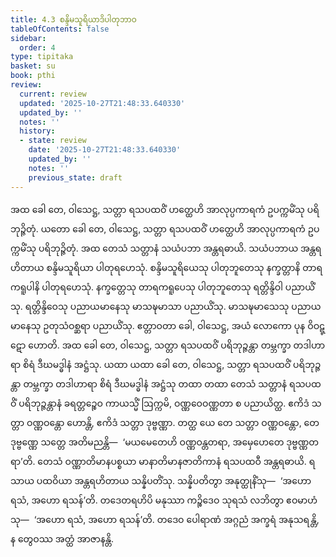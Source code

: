 ```yaml
---
title: 4.3 စန္ဒိမသူရိယာဒိပါတုဘာဝ
tableOfContents: false
sidebar:
  order: 4
type: tipitaka
basket: su
book: pthi
review:
  current: review
  updated: '2025-10-27T21:48:33.640330'
  updated_by: ''
  notes: ''
  history:
  - state: review
    date: '2025-10-27T21:48:33.640330'
    updated_by: ''
    notes: ''
    previous_state: draft
---
```



<ReviewStatus review={frontmatter.review} showDetails={true} />

<HypothesisAnnotation frontmatter={frontmatter} />

<DynamicBreadcrumb />

<Division number="121" book="pthi" e="ch" v="8" p="70">

<Paragraph number="254" book="pthi">
အထ ခေါ တေ, ဝါသေဋ္ဌ, သတ္တာ ရသပထဝိံ ဟတ္ထေဟိ အာလုပ္ပကာရကံ ဥပက္ကမိံသု ပရိဘုဉ္ဇိတုံ. ယတော ခေါ တေ, ဝါသေဋ္ဌ, သတ္တာ ရသပထဝိံ ဟတ္ထေဟိ အာလုပ္ပကာရကံ ဥပက္ကမိံသု ပရိဘုဉ္ဇိတုံ. အထ တေသံ သတ္တာနံ သယံပဘာ အန္တရဓာယိ. သယံပဘာယ အန္တရဟိတာယ စန္ဒိမသူရိယာ ပါတုရဟေသုံ. စန္ဒိမသူရိယေသု ပါတုဘူတေသု နက္ခတ္တာနိ တာရကရူပါနိ ပါတုရဟေသုံ. နက္ခတ္တေသု တာရကရူပေသု ပါတုဘူတေသု ရတ္တိန္ဒိဝါ ပညာယိံသု. ရတ္တိန္ဒိဝေသု ပညာယမာနေသု မာသဍ္ဎမာသာ ပညာယိံသု. မာသဍ္ဎမာသေသု ပညာယမာနေသု ဥတုသံဝစ္ဆရာ ပညာယိံသု. ဧတ္တာဝတာ ခေါ, ဝါသေဋ္ဌ, အယံ လောကော ပုန ဝိဝဋ္ဋော ဟောတိ.
</Paragraph>

</Division>
<Division number="122" book="pthi" e="ch" v="8" p="71">

<Paragraph number="255" book="pthi">
အထ ခေါ တေ, ဝါသေဋ္ဌ, သတ္တာ ရသပထဝိံ ပရိဘုဉ္ဇန္တာ တမ္ဘက္ခာ တဒါဟာရာ စိရံ ဒီဃမဒ္ဓါနံ အဋ္ဌံသု. ယထာ ယထာ ခေါ တေ, ဝါသေဋ္ဌ, သတ္တာ ရသပထဝိံ ပရိဘုဉ္ဇန္တာ တမ္ဘက္ခာ တဒါဟာရာ စိရံ ဒီဃမဒ္ဓါနံ အဋ္ဌံသု တထာ တထာ တေသံ သတ္တာနံ ရသပထဝိံ ပရိဘုဉ္ဇန္တာနံ ခရတ္တဉ္စေဝ ကာယသ္မိံ ဩက္ကမိ, ဝဏ္ဏဝေဝဏ္ဏတာ စ ပညာယိတ္ထ. ဧကိဒံ သတ္တာ ဝဏ္ဏဝန္တော ဟောန္တိ, ဧကိဒံ သတ္တာ ဒုဗ္ဗဏ္ဏာ. တတ္ထ ယေ တေ သတ္တာ ဝဏ္ဏဝန္တော, တေ ဒုဗ္ဗဏ္ဏေ သတ္တေ အတိမညန္တိ—  ‘မယမေတေဟိ ဝဏ္ဏဝန္တတရာ, အမှေဟေတေ ဒုဗ္ဗဏ္ဏတရာ’တိ. တေသံ ဝဏ္ဏာတိမာနပစ္စယာ မာနာတိမာနဇာတိကာနံ ရသပထဝီ အန္တရဓာယိ. ရသာယ ပထဝိယာ အန္တရဟိတာယ သန္နိပတိံသု. သန္နိပတိတွာ အနုတ္ထုနိံသု—  ‘အဟော ရသံ, အဟော ရသန်’တိ. တဒေတရဟိပိ မနုဿာ ကဉ္စိဒေဝ သုရသံ လဘိတွာ ဧဝမာဟံသု—  ‘အဟော ရသံ, အဟော ရသန်’တိ. တဒေဝ ပေါရာဏံ အဂ္ဂညံ အက္ခရံ အနုသရန္တိ, န တွေဝဿ အတ္ထံ အာဇာနန္တိ.
</Paragraph>
</Division>
